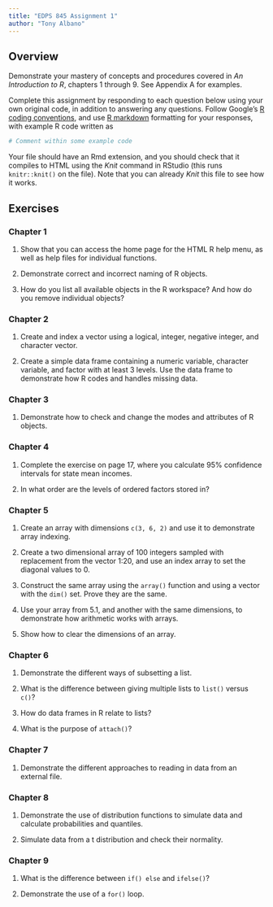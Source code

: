 ```yaml
---
title: "EDPS 845 Assignment 1"
author: "Tony Albano"
---
```


## Overview

Demonstrate your mastery of concepts and procedures covered in *An Introduction to R*, chapters 1 through 9. See Appendix A for examples.

Complete this assignment by responding to each question below using your own original code, in addition to answering any questions. Follow Google's [R coding conventions](https://google.github.io/styleguide/Rguide.xml), and use [R markdown](http://rmarkdown.rstudio.com/index.html) formatting for your responses, with example R code written as

```r
# Comment within some example code
```

Your file should have an Rmd extension, and you should check that it compiles to HTML using the *Knit* command in RStudio (this runs `knitr::knit()` on the file). Note that you can already *Knit* this file to see how it works.

## Exercises

### Chapter 1

1. Show that you can access the home page for the HTML R help menu, as well as help files for individual functions.

2. Demonstrate correct and incorrect naming of R objects.

3. How do you list all available objects in the R workspace? And how do you remove individual objects?

### Chapter 2

1. Create and index a vector using a logical, integer, negative integer, and character vector.

2. Create a simple data frame containing a numeric variable, character variable, and factor with at least 3 levels. Use the data frame to demonstrate how R codes and handles missing data. 

### Chapter 3

1. Demonstrate how to check and change the modes and attributes of R objects.

### Chapter 4

1. Complete the exercise on page 17, where you calculate 95% confidence intervals for state mean incomes.

2. In what order are the levels of ordered factors stored in?

### Chapter 5

1. Create an array with dimensions `c(3, 6, 2)` and use it to demonstrate array indexing.

2. Create a two dimensional array of 100 integers sampled with replacement from the vector 1:20, and use an index array to set the diagonal values to 0.

3. Construct the same array using the `array()` function and using a vector with the `dim()` set. Prove they are the same.

4. Use your array from 5.1, and another with the same dimensions, to demonstrate how arithmetic works with arrays.

5. Show how to clear the dimensions of an array.

### Chapter 6

1. Demonstrate the different ways of subsetting a list.

2. What is the difference between giving multiple lists to `list()` versus `c()`?

3. How do data frames in R relate to lists?

4. What is the purpose of `attach()`?

### Chapter 7

1. Demonstrate the different approaches to reading in data from an external file.

### Chapter 8

1. Demonstrate the use of distribution functions to simulate data and calculate probabilities and quantiles.

2. Simulate data from a t distribution and check their normality.

### Chapter 9

1. What is the difference between `if() else` and `ifelse()`?

2. Demonstrate the use of a `for()` loop.

